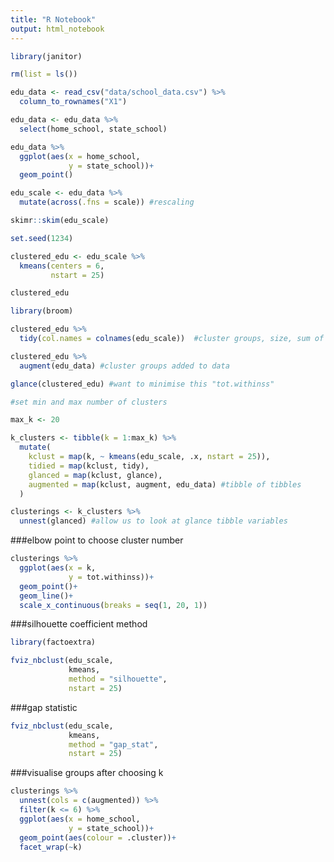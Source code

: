 ```yaml
---
title: "R Notebook"
output: html_notebook
---
```

```r
library(janitor)

rm(list = ls())

edu_data <- read_csv("data/school_data.csv") %>% 
  column_to_rownames("X1")
```
```r
edu_data <- edu_data %>% 
  select(home_school, state_school)
```
```r
edu_data %>% 
  ggplot(aes(x = home_school,
             y = state_school))+
  geom_point()
```
```r
edu_scale <- edu_data %>% 
  mutate(across(.fns = scale)) #rescaling

skimr::skim(edu_scale)
```

```r
set.seed(1234)

clustered_edu <- edu_scale %>% 
  kmeans(centers = 6,
         nstart = 25)

clustered_edu
```

```r
library(broom)

clustered_edu %>% 
  tidy(col.names = colnames(edu_scale))  #cluster groups, size, sum of squared within
```
```r
clustered_edu %>% 
  augment(edu_data) #cluster groups added to data 
```
```r
glance(clustered_edu) #want to minimise this "tot.withinss"
```

```r
#set min and max number of clusters

max_k <- 20

k_clusters <- tibble(k = 1:max_k) %>% 
  mutate(
    kclust = map(k, ~ kmeans(edu_scale, .x, nstart = 25)),
    tidied = map(kclust, tidy),
    glanced = map(kclust, glance),
    augmented = map(kclust, augment, edu_data) #tibble of tibbles
  )
```
```r
clusterings <- k_clusters %>% 
  unnest(glanced) #allow us to look at glance tibble variables
```
###elbow point to choose cluster number
```r
clusterings %>% 
  ggplot(aes(x = k,
             y = tot.withinss))+
  geom_point()+
  geom_line()+
  scale_x_continuous(breaks = seq(1, 20, 1))
```

###silhouette coefficient method
```r
library(factoextra)

fviz_nbclust(edu_scale,
             kmeans,
             method = "silhouette",
             nstart = 25)
```
###gap statistic
```r
fviz_nbclust(edu_scale,
             kmeans,
             method = "gap_stat",
             nstart = 25)
```
###visualise groups after choosing k
```r
clusterings %>% 
  unnest(cols = c(augmented)) %>% 
  filter(k <= 6) %>% 
  ggplot(aes(x = home_school,
             y = state_school))+
  geom_point(aes(colour = .cluster))+
  facet_wrap(~k)
```

